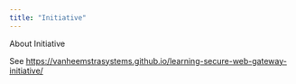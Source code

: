 ```yaml
---
title: "Initiative"
---
```


About Initiative

See <https://vanheemstrasystems.github.io/learning-secure-web-gateway-initiative/>
